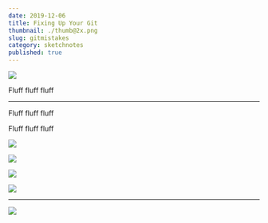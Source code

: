 ```yaml
---
date: 2019-12-06
title: Fixing Up Your Git
thumbnail: ./thumb@2x.png
slug: gitmistakes
category: sketchnotes
published: true
---
```




<SketchesContainer>

![](https://og-image-egghead-course.now.sh/fix-common-git-mistakes)


Fluff fluff fluff

<hr />

Fluff fluff fluff

Fluff fluff fluff

![](./FixGitMistakes_4.png)

![](./FixGitMistakes_3.png)

![](./FixGitMistakes_1.png)

![](./FixGitMistakes_2.png)

---

<FullSketchnote coursename="Fix Common Git Mistakes" courselink="http://bit.ly/gitfix">

![](./GitMistakes--thumbnail.png)

</FullSketchnote>

</SketchesContainer>